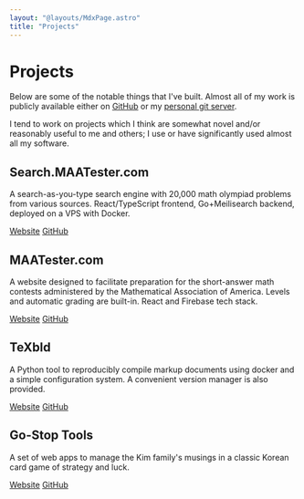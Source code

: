 ```yaml
---
layout: "@layouts/MdxPage.astro"
title: "Projects"
---
```


# Projects

Below are some of the notable things that I've built. Almost all of my work is
publicly available either on [GitHub](https://github.com/junikimm717) or my
[personal git server](https://git.junickim.me).

I tend to work on projects which I think are somewhat novel and/or reasonably
useful to me and others; I use or have significantly used almost all my software.

## Search.MAATester.com

A search-as-you-type search engine with 20,000 math olympiad problems from
various sources. React/TypeScript frontend, Go+Meilisearch backend, deployed on
a VPS with Docker.

[Website](https://search.maatester.com)
[GitHub](https://github.com/MAA-Contest-Tester/search)

## MAATester.com

A website designed to facilitate preparation for the short-answer math contests
administered by the Mathematical Association of America. Levels and automatic
grading are built-in. React and Firebase tech stack.

[Website](https://maatester.com)
[GitHub](https://github.com/MAA-Contest-Tester/website)

## TeXbld

A Python tool to reproducibly compile markup documents using docker and a simple
configuration system. A convenient version manager is also provided.

[Website](https://texbld.com) [GitHub](https://github.com/texbld)

## Go-Stop Tools

A set of web apps to manage the Kim family's musings in a classic Korean card
game of strategy and luck.

[Website](https://gostoptools.github.io)
[GitHub](https://github.com/gostoptools)
